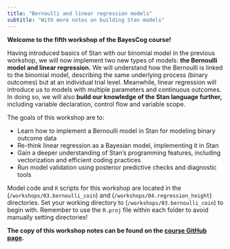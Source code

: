 ```yaml
---
title: "Bernoulli and linear regression models"
subtitle: "With more notes on building Stan models"
---
```


**Welcome to the fifth workshop of the BayesCog course!**

Having introduced basics of Stan with our binomial model in the previous workshop, we will now implement two new types of models: **the Bernoulli model and linear regression.**
We will understand how the Bernoulli is linked to the binomial model, describing the same underlying process (binary outcomes) but at an individual trial level.
Meanwhile, linear regression will introduce us to models with multiple parameters and continuous outcomes. 
In doing so, we will also **build our knowledge of the Stan language further,** including variable declaration, control flow and variable scope.

The goals of this workshop are to:

- Learn how to implement a Bernoulli model in Stan for modeling binary outcome data
- Re-think linear regression as a Bayesian model, implementing it in Stan
- Gain a deeper understanding of Stan's programming features, including vectorization and efficient coding practices
- Run model validation using posterior predictive checks and diagnostic tools

:::{.callout-note title="Working directory for this workshop"}
Model code and `R` scripts for this workshop are located in the (`/workshops/03.bernoulli_coin`) and (`/workshops/04.regression_height`) directories. Set your working directory to (`/workshops/03.bernoulli_coin`) to begin with. Remember to use the `R.proj` file within each folder to avoid manually setting directories!
:::

**The copy of this workshop notes can be found on the [course GitHub page]().**